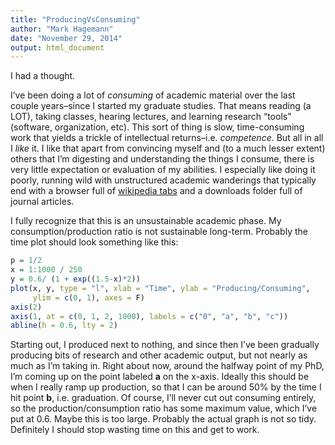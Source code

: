 ```yaml
---
title: "ProducingVsConsuming"
author: "Mark Hagemann"
date: "November 29, 2014"
output: html_document
---
```


I had a thought.

I've been doing a lot of *consuming* of academic material over the last couple years--since I started my graduate studies. That means reading (a LOT), taking classes, hearing lectures, and learning research "tools" (software, organization, etc). This sort of thing is slow, time-consuming work that yields a trickle of intellectual returns--i.e. *competence*. But all in all I *like* it. I like that apart from convincing myself and (to a much lesser extent) others that I'm digesting and understanding the things I consume, there is very little expectation or evaluation of my abilities. I especially like doing it poorly, running wild with unstructured academic wanderings that typically end with a browser full of [wikipedia tabs](http://xkcd.com/214/) and a downloads folder full of journal articles.

I fully recognize that this is an unsustainable academic phase. My consumption/production ratio is not sustainable long-term. Probably the time plot should look something like this:

```r
p = 1/2
x = 1:1000 / 250
y = 0.6/ (1 + exp((1.5-x)*2))
plot(x, y, type = "l", xlab = "Time", ylab = "Producing/Consuming", 
     ylim = c(0, 1), axes = F)
axis(2)
axis(1, at = c(0, 1, 2, 1000), labels = c("0", "a", "b", "c"))
abline(h = 0.6, lty = 2)
```

Starting out, I produced next to nothing, and since then I've been gradually producing bits of research and other academic output, but not nearly as much as I'm taking in. Right about now, around the halfway point of my PhD, I'm coming up on the point labeled **a** on the x-axis. Ideally this should be when I really ramp up production, so that I can be around 50% by the time I hit point **b**, i.e. graduation. Of course, I'll never cut out consuming entirely, so the production/consumption ratio has some maximum value, which I've put at 0.6. Maybe this is too large. Probably the actual graph is not so tidy. Definitely I should stop wasting time on this and get to work.


